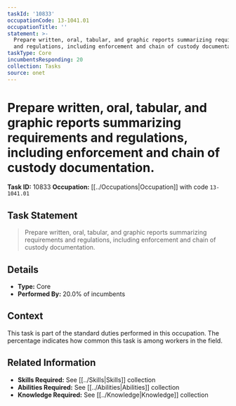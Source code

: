 ```yaml
---
taskId: '10833'
occupationCode: 13-1041.01
occupationTitle: ''
statement: >-
  Prepare written, oral, tabular, and graphic reports summarizing requirements
  and regulations, including enforcement and chain of custody documentation.
taskType: Core
incumbentsResponding: 20
collection: Tasks
source: onet
---
```

# Prepare written, oral, tabular, and graphic reports summarizing requirements and regulations, including enforcement and chain of custody documentation.

**Task ID:** 10833
**Occupation:** [[../Occupations|Occupation]] with code `13-1041.01`

## Task Statement

> Prepare written, oral, tabular, and graphic reports summarizing requirements and regulations, including enforcement and chain of custody documentation.

## Details

- **Type:** Core
- **Performed By:** 20.0% of incumbents

## Context

This task is part of the standard duties performed in this occupation. The percentage indicates how common this task is among workers in the field.

## Related Information

- **Skills Required:** See [[../Skills|Skills]] collection
- **Abilities Required:** See [[../Abilities|Abilities]] collection
- **Knowledge Required:** See [[../Knowledge|Knowledge]] collection
